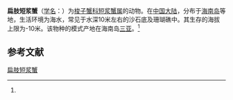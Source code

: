 {{Speciesbox
| name = 扁肢短浆蟹
| status = 
| status_system = 
| image = 
| genus = Thalamita
| species = platypedis
| authority = (Dai et Chen, 1986)<ref name='id11693'>{{cite web| url =http://www.bioinfo.cn/db05/BjdwSpecies.php?action=view&id=11693| title =扁肢短浆蟹| work =《中国动物物种编目数据库》| publisher =中国科学院微生物研究所| author =中国科学院动物研究所| accessdate =2009-04-28| deadurl =yes| archiveurl =https://web.archive.org/web/20160305080646/http://www.bioinfo.cn/db05/BjdwSpecies.php?action=view&id=11693| archivedate =2016-03-05}}</ref>
}}

'''扁肢短浆蟹'''（[[学名|学名]]：{{lang|la|''Thalamita platypedis''}}）为[[梭子蟹科|梭子蟹科]][[短浆蟹属|短浆蟹属]]的动物。在[[中国大陆|中国大陆]]，分布于[[海南岛|海南岛]]等地，生活环境为海水，常见于水深10米左右的沙石底及珊瑚礁中。其生存的海拔上限为-10米。该物种的模式产地在海南岛[[三亚|三亚]]。<ref name='id11693'/>

== 参考文献 ==
{{reflist}}

{{Wikispecies|Thalamita platypedis}}
{{Taxonbar|from=Q11075631}}

[[Category:短浆蟹属|扁肢短浆蟹]]


{{螃蟹小作品}}
